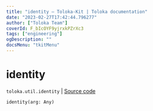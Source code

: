 ```yaml
---
title: "identity — Toloka-Kit | Toloka documentation"
date: "2023-02-27T17:42:44.796277"
author: ["Toloka Team"]
coverId: F_bIcOYF9yjrxkPZrXc3
tags: ["engineering"]
ogDescription: ""
docsMenu: "tkitMenu"
---
```


# identity
`toloka.util.identity` | [Source code](https://github.com/Toloka/toloka-kit/blob/v1.1.4/src/util/__init__.py#L60)

```python
identity(arg: Any)
```